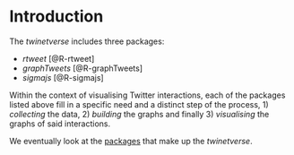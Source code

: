 # Introduction {#intro}

The _twinetverse_ includes three packages:

* _rtweet_ [@R-rtweet]
* _graphTweets_ [@R-graphTweets]
* _sigmajs_ [@R-sigmajs]

Within the context of visualising Twitter interactions, each of the packages listed above fill in a specific need and a distinct step of the process, 1) _collecting_ the data, 2) _building_ the graphs and finally 3) _visualising_ the graphs of said interactions.

We eventually look at the [packages](pkgs) that make up the _twinetverse_.